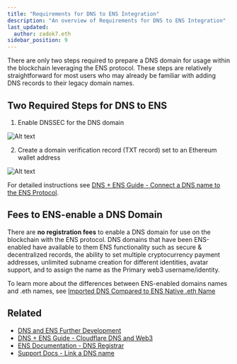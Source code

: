 ```yaml
---
title: "Requirements for DNS to ENS Integration"
description: "An overview of Requirements for DNS to ENS Integration"
last_updated:
  author: zadok7.eth
sidebar_position: 9
---
```


There are only two steps required to prepare a DNS domain for usage within the blockchain leveraging the ENS protocol. These steps are relatively straightforward for most users who may already be familiar with adding DNS records to their legacy domain names.

## Two Required Steps for DNS to ENS

1. Enable DNSSEC for the DNS domain

![Alt text](https://dnstoens.com/images/turn-dnsec-on.png "Enable DNSSEC")

2. Create a domain verification record (TXT record) set to an Ethereum wallet address

![Alt text](https://dnstoens.com/images/requirements-dns-to-ens-1.png "DNS owner wallet")

For detailed instructions see [DNS + ENS Guide - Connect a DNS name to the ENS Protocol](/dnstoens/importguide/connect-dns-to-ens).

## Fees to ENS-enable a DNS Domain

There are **no registration fees** to enable a DNS domain for use on the blockchain with the ENS protocol. DNS domains that have been ENS-enabled have available to them ENS functionality such as secure & decentralized records, the ability to set multiple cryptocurrency payment addresses, unlimited subname creation for different identities, avatar support, and to assign the name as the Primary web3 username/identity. 

To learn more about the differences between ENS-enabled domains names and .eth names, see [Imported DNS Compared to ENS Native .eth Name](/dnstoens/intro/imported-dns-compared)

## Related

* [DNS and ENS Further Development](/dnstoens/intro/future-dns-ens)
* [DNS + ENS Guide - Cloudflare DNS and Web3](https://docs.ens.domains/contract-api-reference/dns-registrar)
* [ENS Documentation - DNS Registrar](https://docs.ens.domains/contract-api-reference/dns-registrar)
* [Support Docs - Link a DNS name](#)

